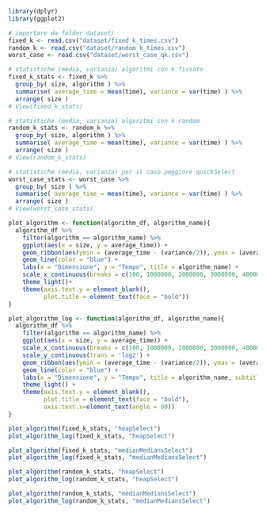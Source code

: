 ```r
library(dplyr)
library(ggplot2)
```


```r
# importare da folder dataset/
fixed_k <- read.csv("dataset/fixed_k_times.csv")
random_k <- read.csv("dataset/random_k_times.csv")
worst_case <- read.csv("dataset/worst_case_qk.csv")
```

```r
# statistiche (media, varianza) algoritmi con k fissato
fixed_k_stats <- fixed_k %>%
  group_by( size, algorithm ) %>%
  summarise( average_time = mean(time), variance = var(time) ) %>%
  arrange( size )
# View(fixed_k_stats)

# statistiche (media, varianza) algoritmi con k random
random_k_stats <- random_k %>%
  group_by( size, algorithm ) %>%
  summarise( average_time = mean(time), variance = var(time) ) %>%
  arrange( size )
# View(random_k_stats)

# statistiche (media, varianza) per il caso peggiore quickSelect
worst_case_stats <- worst_case %>%
  group_by( size ) %>%
  summarise( average_time = mean(time), variance = var(time) ) %>%
  arrange( size )
# View(worst_case_stats)
```


```r
plot_algorithm <- function(algorithm_df, algorithm_name){
  algorithm_df %>% 
    filter(algorithm == algorithm_name) %>% 
    ggplot(aes(x = size, y = average_time)) +
    geom_ribbon(aes(ymin = (average_time - (variance/2)), ymax = (average_time + (variance/2))), color = "red", fill = "lightgray", alpha = .3) +
    geom_line(color = "blue") +
    labs(x = "Dimensione", y = "Tempo", title = algorithm_name) +
    scale_x_continuous(breaks = c(100, 1000000, 2000000, 3000000, 4000000, 5000000), labels = c("100", "1M", "2M", "3M", "4M", "5M")) +
    theme_light()+
    theme(axis.text.y = element_blank(),
          plot.title = element_text(face = "bold"))
}

plot_algorithm_log <- function(algorithm_df, algorithm_name){
  algorithm_df %>% 
    filter(algorithm == algorithm_name) %>% 
    ggplot(aes(x = size, y = average_time)) + 
    scale_x_continuous(breaks = c(100, 1000000, 2000000, 3000000, 4000000, 5000000), labels = c("100", "1M", "2M", "3M", "4M", "5M"), trans = 'log2') + 
    scale_y_continuous(trans = 'log2') + 
    geom_ribbon(aes(ymin = (average_time - (variance/2)), ymax = (average_time + (variance/2))), color = "red", fill = "lightgray", alpha = .3) +
    geom_line(color = "blue") +
    labs(x = "Dimensione", y = "Tempo", title = algorithm_name, subtitle = "scala logaritmica") +
    theme_light() +
    theme(axis.text.y = element_blank(),
          plot.title = element_text(face = "bold"),
          axis.text.x=element_text(angle = 90))
}
```


```r
plot_algorithm(fixed_k_stats, "heapSelect")
plot_algorithm_log(fixed_k_stats, "heapSelect")

plot_algorithm(fixed_k_stats, "medianMediansSelect")
plot_algorithm_log(fixed_k_stats, "medianMediansSelect")

plot_algorithm(random_k_stats, "heapSelect")
plot_algorithm_log(random_k_stats, "heapSelect")

plot_algorithm(random_k_stats, "medianMediansSelect")
plot_algorithm_log(random_k_stats, "medianMediansSelect")
```

